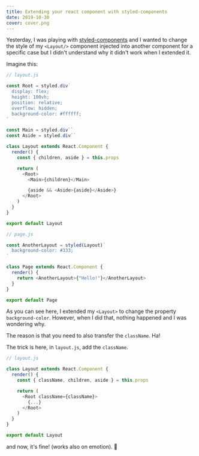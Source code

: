 ```yaml
---
title: Extending your react component with styled-components
date: 2019-10-30
cover: cover.png
---
```


Yesterday, I was playing with [styled-components](https://www.styled-components.com/) and I wanted to change the style of my `<Layout/>` component injected into another component for a specific case but I didn't understand why it didn't work when I extended it.

Imagine this:

```javascript
// layout.js

const Root = styled.div`
  display: flex;
  height: 100vh;
  position: relative;
  overflow: hidden;
  background-color: #ffffff;
`

const Main = styled.div``
const Aside = styled.div``

class Layout extends React.Component {
  render() {
    const { children, aside } = this.props

    return (
      <Root>
        <Main>{children}</Main>

        {aside && <Aside>{aside}</Aside>}
      </Root>
    )
  }
}

export default Layout
```

```javascript
// page.js

const AnotherLayout = styled(Layout)`
  background-color: #333;
`

class Page extends React.Component {
  render() {
    return <AnotherLayout>{"Hello!"}</AnotherLayout>
  }
}

export default Page
```

As you can see here, I extended my `<Layout>` to change the property `background-color`. However, when I did that, nothing happened and I was wondering why.

The reason is that you need to also transfer the `className`. Ha!

The trick is here, in `layout.js`, add the `className`.

```javascript
// layout.js

class Layout extends React.Component {
  render() {
    const { className, children, aside } = this.props

    return (
      <Root className={className}>
        {...}
      </Root>
    )
  }
}

export default Layout
```

and now, it's fine! (works also on emotion). 🙏
